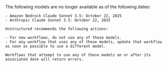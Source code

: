 <Warning>
    The following models are no longer available as of the following dates:

    - Amazon Bedrock Claude Sonnet 3.5: October 22, 2025
    - Anthropic Claude Sonnet 3.5: October 22, 2025

    Unstructured recommends the following actions:

    - For new workflows, do not use any of these models.
    - For any workflow that uses any of these models, update that workflow as soon as possible to use a different model.

    Workflows that attempt to use any of these models on or after its associated date will return errors.
</Warning>